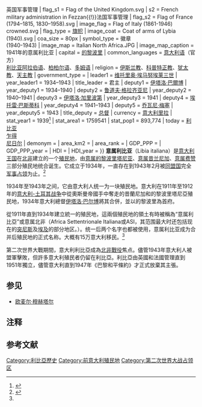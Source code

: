 {{expand|time=20180817}}{{refimprove|time=20180817}}
{{noteTA
|G1=地名
|1=zh-cn:意属;zh-tw:義屬;zh-hk:意屬;zh-sg:意属;
}}
{{Infobox country
| native_name            = ''{{lang|it|Libia Italiana}}'' {{small|([[意大利语|意大利语]])}}<br>''{{lang|ar|ليبيا الإيطالية}}'' {{small|([[阿拉伯语|阿拉伯语]])}}<br>''{{transl|ar|Lībyā al-Īṭālīya}}''
| conventional_long_name = 意属利比亚
| life_span              = 1934–1943
| status                 = [[意大利王国_(1861年－1946年)|意大利王国]]的[[意大利帝国|殖民地]]
| empire                 = 意大利
| event_start            = 由[[意属的黎波里塔尼亚|的黎波里塔尼亚]]和[[意属昔兰尼加|昔兰尼加]]合并
| year_start             = 1934年
| date_start             = 1月1日
| event1                 = [[意大利王国_(1861年－1946年)|意大利王国]]的[[#殖民地管理|沿海地区]] 
| date_event1            = 1939年1月9日
| event_end              = [[北非战役|意大利统治终结]]
| year_end               = 1943年
| date_end               = 5月13日
| event_post             = [[意大利和约|意大利放弃宣称]]
| date_post              = 1947年2月10日{{efn|意大利在利比亚的统治随着同盟国占领利比亚事实上结束，法理统治在1947年的巴黎和约中宣告终结。}}
| p1                     = 意属的黎波里塔尼亚
| flag_p1                = Flag of Italy (1861-1946) crowned.svg
| p2                     = 意属昔兰尼加
| flag_p2                = Flag of Italy (1861-1946) crowned.svg
| s1                     = British Military Administration (Libya){{!}}英国军事管理
| flag_s1                = Flag of the United Kingdom.svg
| s2                     = French military administration in Fezzan{{!}}法国军事管理
| flag_s2                = Flag of France (1794–1815, 1830–1958).svg
| image_flag             = Flag of Italy (1861-1946) crowned.svg
| flag_type              = [[Flag_of_Libya|旗帜]]
| image_coat             = Coat of arms of Lybia (1940).svg
| coa_size               = 80px
| symbol_type            = 徽章<br>(1940-1943)
| image_map              = Italian North Africa.JPG
| image_map_caption      = 1941年的意属利比亚
{{plainlist | style = padding-center: 0.6em; text-align: left |
:::: {{Legend|#336432|意属利比亚}}
:::: {{Legend|#666666|[[意大利帝国|意大利控制的领土]]}}
:::: {{Legend|#333333|[[意大利王国_(1861年－1946年)|意大利王国]]}}
}}
| capital                = [[的黎波里|的黎波里]]
| common_languages       = [[意大利语|意大利语]]（官方）<br>[[利比亚阿拉伯语|利比亚阿拉伯语]]、[[柏柏尔语|柏柏尔语]]、[[多姆语|多姆语]]
| religion               = [[伊斯兰教|伊斯兰教]]、[[科普特正教|科普特正教]]、[[犹太教|犹太教]]、[[天主教|天主教]]
| government_type        = {{nowrap|殖民地管理}}
| leader1                = [[维托里奥·埃马努埃莱三世|维托里奥·埃马努埃莱三世]]
| year_leader1           = 1934–1943
| title_leader           = 君主
| deputy1                = [[伊塔洛·巴爾博|伊塔洛·巴爾博]]
| year_deputy1           = 1934–1940
| deputy2                = [[鲁道夫·格拉齐亚尼|鲁道夫·格拉齐亚尼]]
| year_deputy2           = 1940–1941
| deputy3                = [[伊塔洛·加里波第|伊塔洛·加里波第]]
| year_deputy3           = 1941
| deputy4                = [[埃托雷·巴斯蒂科|埃托雷·巴斯蒂科]]
| year_deputy4           = 1941–1943
| deputy5                = [[乔瓦尼·梅塞|乔瓦尼·梅塞]]
| year_deputy5           = 1943 {{small|(acting)}}
| title_deputy           = [[意属利比亚总督列表|总督]]
| currency               = [[意大利里拉|意大利里拉]]
| stat_year1             = 1939<ref name="Istat 2010">{{cite journal|last=Istat|author-link=National Institute of Statistics (Italy)|title=I censimenti nell’Italia unita I censimenti nell’Italia unita Le fonti di stato della popolazione tra il XIX e il XXI secolo ISTITUTO NAZIONALE DI STATISTICA SOCIETÀ ITALIANA DI DEMOGRAFIA STORICA Le fonti di stato della popolazione tra il XIX e il XXI secolo|journal=Annali di Statistica|date=December 2010|volume=2|series=XII|page=269|url=http://www3.istat.it/dati/catalogo/20120911_00/Annali_serie_XII_vol_2_anno_141_I_Censimenti_nell'Italia_unita_bis.pdf|access-date=24 December 2013|archive-url=https://web.archive.org/web/20140803195051/http://www3.istat.it/dati/catalogo/20120911_00/Annali_serie_XII_vol_2_anno_141_I_Censimenti_nell%27Italia_unita_bis.pdf|archive-date=2014-08-03|url-status=yes}}</ref>
| stat_area1             = 1759541
| stat_pop1              = 893,774
| today                  = [[利比亚|利比亚]]<br>[[乍得|乍得]]<br>[[尼日尔|尼日尔]]
| demonym                = 
| area_km2               = 
| area_rank              = 
| GDP_PPP                = 
| GDP_PPP_year           = 
| HDI                    = 
| HDI_year               = 
}}
'''意属利比亚'''（Libia italiana）是[[意大利王国_(1861年－1946年)|意大利王国]]在[[北非|北非]]建立的一个[[殖民地|殖民地]]，由[[意属的黎波里塔尼亚|意属的黎波里塔尼亚]]、[[意属昔兰尼加|意属昔兰尼加]]、[[意属费赞|意属费赞]]三部分殖民地统合诞生。它成立于1934年，一直存在到1943年2月被[[同盟国|同盟国]]完全[[军事占领|军事占领]]为止。<ref name=britannica>{{cite web|url=http://www.britannica.com/eb/article-46562/Libya|title=Libya - History, People, & Government|website=Britannica.com|access-date=11 January 2018|archive-date=2013-05-25|archive-url=https://www.webcitation.org/6Grrb1AAQ?url=http://www.britannica.com/EBchecked/topic/339574/Libya|dead-url=no}}</ref>

1934年至1943年之间，它由意大利人统一为一块殖民地。意大利在1911年至1912年的[[意土战争|意大利-土耳其战争]]中從奧斯曼帝國手中奪走的昔蘭尼加和的黎波里塔尼亞殖民地，1934年意大利總督[[伊塔洛·巴尔博|伊塔洛·巴尔博]]將其合併，並以的黎波里為首府。

從1911年直到1934年建立統一的殖民地，這兩個殖民地的領土有時被稱為“意属利比亞”或意属北非（Africa Settentrionale Italiana或ASI，其范围最大时还包括现在的[[突尼斯|突尼斯]]及[[埃及|埃及]]的部分地区。）。统一后两个名字也都被使用，意属利比亚成为合并后殖民地的正式名称。大概有15万意大利移民。<ref name=britannica />

第二次世界大戰期間，意大利利比亞成為[[北非戰役|北非戰役]]焦点。儘管1943年意大利人被盟軍擊敗，但許多意大利殖民者仍留在利比亞。利比亞由英國和法國管理直到1951年獨立，儘管意大利直到1947年《巴黎和平條約》才正式放棄其主張。

==参见==
*[[欧麦尔·穆赫塔尔|欧麦尔·穆赫塔尔]]

== 注释 ==
{{Reflist|group=lower-alpha}}

== 参考文献 ==
{{Reflist}}

{{義大利佔領區}}
[[Category:利比亞歷史|Category:利比亞歷史]]
[[Category:前意大利殖民地|Category:前意大利殖民地]]
[[Category:第二次世界大战占领区|Category:第二次世界大战占领区]]